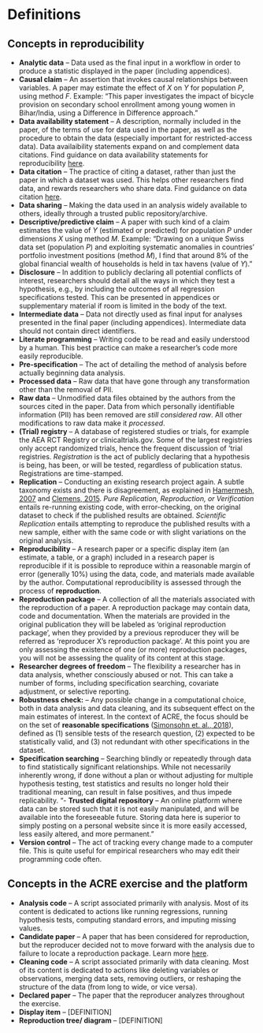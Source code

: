 # Definitions

## Concepts in reproducibility

- **Analytic data** -- Data used as the final input in a workflow in order to produce a statistic displayed in the paper (including appendices).  
- **Causal claim** -- An assertion that invokes causal relationships between variables. A paper may estimate the effect of *X* on *Y* for population *P*, using method *F*. Example: "This paper investigates the impact of bicycle provision on secondary school enrollment among young women in Bihar/India, using a Difference in Difference approach."  
- **Data availability statement** -- A description, normally included in the paper, of the terms of use for data used in the paper, as well as the procedure to obtain the data (especially important for restricted-access data). Data availaibility statements expand on and complement data citations. Find guidance on data availability statements for reproducibility [here](https://social-science-data-editors.github.io/guidance/Requested_information_dcas.html#what-are-data-and-code-availability-statements-dcas).  
- **Data citation** -- The practice of citing a dataset, rather than just the paper in which a dataset was used. This helps other researchers find data, and rewards researchers who share data. Find guidance on data citation [here](https://social-science-data-editors.github.io/guidance/Data_citation_guidance.html).  
- **Data sharing** -- Making the data used in an analysis widely available to others, ideally through a trusted public repository/archive.  
- **Descriptive/predictive claim** -- A paper with such kind of a claim estimates the value of *Y* (estimated or predicted) for population *P* under dimensions *X* using method *M*. Example: "Drawing on a unique Swiss data set (population *P*) and exploiting systematic anomalies in countries’ portfolio investment positions (method *M*), I find that around 8% of the global financial wealth of households is held in tax havens (value of *Y*)."  
- **Disclosure** -- In addition to publicly declaring all potential conflicts of interest, researchers should detail all the ways in which they test a hypothesis, e.g., by including the outcomes of all regression specifications tested. This can be presented in appendices or supplementary material if room is limited in the body of the text. 
- **Intermediate data** -- Data not directly used as final input for analyses presented in the final paper (including appendices). Intermediate data should not contain direct identifiers. 
- **Literate programming** -- Writing code to be read and easily understood by a human. This best practice can make a researcher’s code more easily reproducible. 
- **Pre-specification** -- The act of detailing the method of analysis before actually beginning data analysis. 
- **Processed data** -- Raw data that have gone through any transformation other than the removal of PII.  
- **Raw data** -- Unmodified data files obtained by the authors from the sources cited in the paper. Data from which personally identifiable information (PII) has been removed are *still considered raw*. All other modifications to raw data make it *processed*.  
- **(Trial) registry** -- A database of registered studies or trials, for example the AEA RCT Registry or clinicaltrials.gov. Some of the largest registries only accept randomized trials, hence the frequent discussion of ‘trial registries. *Registration* is the act of publicly declaring that a hypothesis is being, has been, or will be tested, regardless of publication status. Registrations are time-stamped. 
- **Replication** -- Conducting an existing research project again. A subtle taxonomy exists and there is disagreement, as explained in [Hamermesh, 2007](https://poseidon01.ssrn.com/delivery.php?ID=730022068104120012124069127117116094125005035067064043105083109027064120011088086109059117052062000025007012029080123125089014014006079063116014095000023071022077006017094093005117096083119073115079022110105075073085121117103030106102080005099007&EXT=pdf) and [Clemens, 2015](https://www.cgdev.org/sites/default/files/CGD-Working-Paper-399-Clemens-Meaning-Failed-Replications.pdf). *Pure Replication, Reproduction, or Verification* entails re-running existing code, with error-checking, on the original dataset to check if the published results are obtained. *Scientific Replication* entails attempting to reproduce the published results with a new sample, either with the same code or with slight variations on the original analysis. 
- **Reproducibility** -- A research paper or a specific display item (an estimate, a table, or a graph) included in a research paper is reproducible if it is possible to reproduce within a reasonable margin of error (generally 10%) using the data, code, and materials made available by the author. Computational reproducibility is assessed through the process of **reproduction**. 
- **Reproduction package** -- A collection of all the materials associated with the reproduction of a paper. A reproduction package may contain  data, code and documentation. When the materials are provided in the original publication they will be labeled as 'original reproduction package', when they provided by a previous reproducer they will be referred as 'reproducer X's reproduction package'. At this point you are only assessing the existence of one (or more) reproduction packages, you will not be assessing the quality of its content at this stage. 
- **Researcher degrees of freedom** -- The flexibility a researcher has in data analysis, whether consciously abused or not. This can take a number of forms, including specification searching, covariate adjustment, or selective reporting. 
- **Robustness check:** -- Any possible change in a computational choice, both in data analysis and data cleaning, and its subsequent effect on the main estimates of interest. In the context of ACRE, the focus should be on the set of **reasonable specifications** ([Simonsohn et. al., 2018](https://urisohn.com/sohn_files/wp/wordpress/wp-content/uploads/Paper-Specification-curve-2018-11-02.pdf)), defined as (1) sensible tests of the research question, (2) expected to be statistically valid, and (3) not redundant with other specifications in the dataset. 
- **Specification searching** -- Searching blindly or repeatedly through data to find statistically significant relationships. While not necessarily inherently wrong, if done without a plan or without adjusting for multiple hypothesis testing, test statistics and results no longer hold their traditional meaning, can result in false positives, and thus impede replicability. 
"- **Trusted digital repository** -- An online platform where data can be stored such that it is not easily manipulated, and will be available into the foreseeable future. Storing data here is superior to simply posting on a personal website since it is more easily accessed, less easily altered, and more permanent." 
- **Version control** -- The act of tracking every change made to a computer file. This is quite useful for empirical researchers who may edit their programming code often. 

## Concepts in the ACRE exercise and the platform

- **Analysis code** -- A script associated primarily with analysis. Most of its content is dedicated to actions like running regressions, running hypothesis tests, computing standard errors, and imputing missing values.  
- **Candidate paper** -- A paper that has been considered for reproduction, but the reproducer decided not to move forward with the analysis due to failure to locate a reproduction package. Learn more [here](https://bitss.github.io/ACRE/scoping.html#from-candidate-to-declared-paper). 
- **Cleaning code** -- A script associated primarily with data cleaning. Most of its content is dedicated to actions like deleting variables or observations, merging data sets, removing outliers, or reshaping the structure of the data (from long to wide, or vice versa).  
- **Declared paper** -- The paper that the reproducer analyzes throughout the exercise. 
- **Display item** -- [DEFINITION]  
- **Reproduction tree/ diagram** -- [DEFINITION]  

